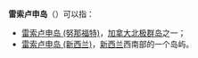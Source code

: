 '''雷索卢申岛'''（'''{{lang|en|Resolution Island}}'''）可以指：
*[[雷索卢申岛_(努那福特)|雷索卢申岛 (努那福特)]]，[[加拿大|加拿大]][[北极群岛|北极群岛]]之一；
*[[雷索卢申岛_(新西兰)|雷索卢申岛 (新西兰)]]，[[新西兰|新西兰]]西南部的一个岛屿。
{{disambig|cat=五字地名消歧义|Resolution Island}}